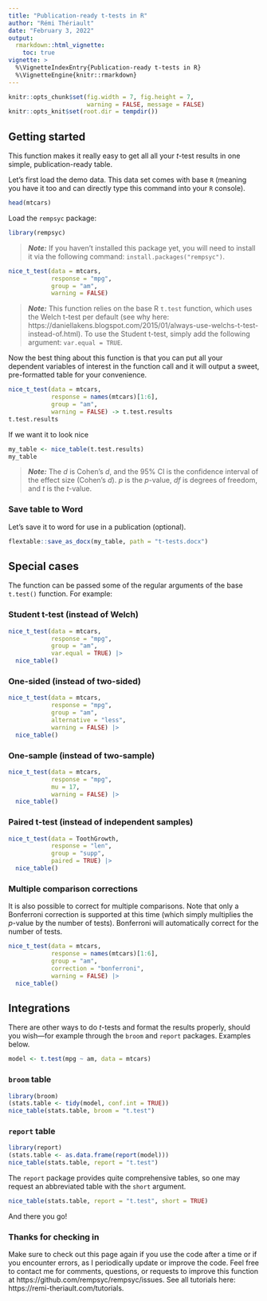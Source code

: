 ```yaml
---
title: "Publication-ready t-tests in R"
author: "Rémi Thériault"
date: "February 3, 2022"
output:
  rmarkdown::html_vignette:
    toc: true
vignette: >
  %\VignetteIndexEntry{Publication-ready t-tests in R}
  %\VignetteEngine{knitr::rmarkdown}
---
```


```r
knitr::opts_chunk$set(fig.width = 7, fig.height = 7, 
                      warning = FALSE, message = FALSE)
knitr::opts_knit$set(root.dir = tempdir())
```

## Getting started

This function makes it really easy to get all all your *t*-test results in one simple, publication-ready table.

Let's first load the demo data. This data set comes with base `R` (meaning you have it too and can directly type this command into your `R` console).

```r
head(mtcars)
```

Load the `rempsyc` package:

```r
library(rempsyc)
```

> ***Note:*** If you haven't installed this package yet, you will need to install it via the following command: `install.packages("rempsyc")`.

```r
nice_t_test(data = mtcars,
            response = "mpg",
            group = "am",
            warning = FALSE)
```

> ***Note:*** This function relies on the base R `t.test` function, which uses the Welch t-test per default (see why here: https://daniellakens.blogspot.com/2015/01/always-use-welchs-t-test-instead-of.html). To use the Student t-test, simply add the following argument: `var.equal = TRUE`.

Now the best thing about this function is that you can put all your dependent variables of interest in the function call and it will output a sweet, pre-formatted table for your convenience.

```r
nice_t_test(data = mtcars,
            response = names(mtcars)[1:6],
            group = "am",
            warning = FALSE) -> t.test.results
t.test.results
```

If we want it to look nice

```r
my_table <- nice_table(t.test.results)
my_table
```

> ***Note:*** The *d* is Cohen's *d*, and the 95% CI is the confidence interval of the effect size (Cohen's *d*). *p* is the *p*-value, *df* is degrees of freedom, and *t* is the *t*-value.

### Save table to Word

Let's save it to word for use in a publication (optional).

```r
flextable::save_as_docx(my_table, path = "t-tests.docx")
```

## Special cases

The function can be passed some of the regular arguments of the base `t.test()` function. For example:

### Student t-test (instead of Welch)

```r
nice_t_test(data = mtcars,
            response = "mpg",
            group = "am",
            var.equal = TRUE) |> 
  nice_table()
```

### One-sided (instead of two-sided)

```r
nice_t_test(data = mtcars,
            response = "mpg",
            group = "am",
            alternative = "less",
            warning = FALSE) |> 
  nice_table()
```

### One-sample (instead of two-sample)

```r
nice_t_test(data = mtcars,
            response = "mpg",
            mu = 17,
            warning = FALSE) |> 
  nice_table()
```

### Paired t-test (instead of independent samples)

```r
nice_t_test(data = ToothGrowth,
            response = "len",
            group = "supp",
            paired = TRUE) |> 
  nice_table()
```

### Multiple comparison corrections

It is also possible to correct for multiple comparisons. Note that only a Bonferroni correction is supported at this time (which simply multiplies the *p*-value by the number of tests). Bonferroni will automatically correct for the number of tests.

```r
nice_t_test(data = mtcars,
            response = names(mtcars)[1:6],
            group = "am",
            correction = "bonferroni",
            warning = FALSE) |> 
  nice_table()
```

## Integrations

There are other ways to do *t*-tests and format the results properly, should you wish—for example through the `broom` and `report` packages. Examples below.

```r
model <- t.test(mpg ~ am, data = mtcars)
```

### `broom` table

```r
library(broom)
(stats.table <- tidy(model, conf.int = TRUE))
nice_table(stats.table, broom = "t.test")
```

### `report` table

```r
library(report)
(stats.table <- as.data.frame(report(model)))
nice_table(stats.table, report = "t.test")

```

The `report` package provides quite comprehensive tables, so one may request an abbreviated table with the `short` argument.

```r
nice_table(stats.table, report = "t.test", short = TRUE)
```

And there you go!

### Thanks for checking in
    
Make sure to check out this page again if you use the code after a time or if you encounter errors, as I periodically update or improve the code. Feel free to contact me for comments, questions, or requests to improve this function at https://github.com/rempsyc/rempsyc/issues. See all tutorials here: https://remi-theriault.com/tutorials.
